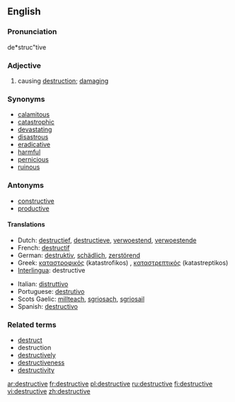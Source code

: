 ==English==
===Pronunciation===
de*struc"tive

===Adjective===
{{en-adj}}

# causing [[destruction]]; [[damage|damaging]]

===Synonyms===
* [[calamitous]]
* [[catastrophic]]
* [[devastate|devastating]]
* [[disastrous]]
* [[eradicative]]
* [[harmful]]
* [[pernicious]]
* [[ruinous]]

===Antonyms===
* [[constructive]]
* [[productive]]

====Translations====
{{top}}
*Dutch: [[destructief]], [[destructieve]], [[verwoestend]], [[verwoestende]]
*French: [[destructif]]
*German: [[destruktiv]], [[schädlich]], [[zerstörend]]
*Greek: [[καταστροφικός]] (katastrofikos) {{m}}, [[καταστρεπτικός]] (katastreptikos) {{m}}
*[[Interlingua]]: destructive
{{mid}}
*Italian: [[distruttivo]]
*Portuguese: [[destrutivo]]
*Scots Gaelic: [[millteach]], [[sgriosach]], [[sgriosail]]
*Spanish: [[destructivo]]
{{bottom}}

===Related terms===
* [[destruct]]
* destruction
* [[destructively]]
* [[destructiveness]]
* [[destructivity]]

[[ar:destructive]]
[[fr:destructive]]
[[pl:destructive]]
[[ru:destructive]]
[[fi:destructive]]
[[vi:destructive]]
[[zh:destructive]]
